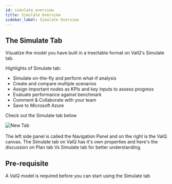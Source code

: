 ```yaml
---
id: simulate_overview
title: Simulate Overview
sidebar_label: Simulate Overview
---
```


## The Simulate Tab

Visualize the model you have built in a tree/table format on ValQ's Simulate tab.

Highlights of Simulate tab:
 - Simulate on-the-fly and perform what-if analysis
 - Create and compare multiple scenarios
 - Assign important nodes as KPIs and key inputs to assess progress
 - Evaluate performance against benchmark 
 - Comment & Collaborate with your team
 - Save to Microsoft Azure  

Check out the Simulate tab below 

<div style={{textAlign: 'center'}}>
  <Zoom>
<img alt="New Tab" src={useBaseUrl('/doc-images/simulate_tab/sim_overview.png')} />
  </Zoom>
</div> <br />

<div style={{textAlign: 'justify'}}>
The left side panel is called the Navigation Panel and on the right is the ValQ canvas.
The Simulate tab on ValQ has it's own properties and here's the discussion on <Link to={useBaseUrl('docs/planning/plan_overview#whats-the-difference-between-the-plan--simulate-tabs')}>Plan tab Vs Simulate tab</Link> for better understanding.
</div>

## Pre-requisite

A ValQ model is required before you can start using the Simulate tab




